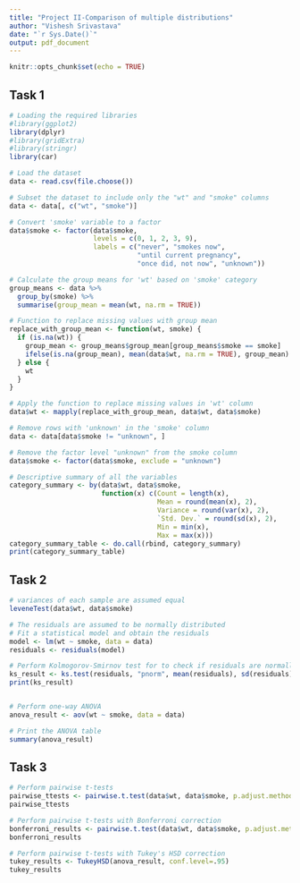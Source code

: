 ---
title: "Project II-Comparison of multiple distributions"
author: "Vishesh Srivastava"
date: "`r Sys.Date()`"
output: pdf_document
---

```{r setup, include=FALSE}
knitr::opts_chunk$set(echo = TRUE)
```

## Task 1

```{r, warning=FALSE, message=FALSE}

# Loading the required libraries
#library(ggplot2)
library(dplyr)
#library(gridExtra)
#library(stringr)
library(car)

# Load the dataset
data <- read.csv(file.choose())

# Subset the dataset to include only the "wt" and "smoke" columns
data <- data[, c("wt", "smoke")]

# Convert 'smoke' variable to a factor
data$smoke <- factor(data$smoke, 
                     levels = c(0, 1, 2, 3, 9), 
                     labels = c("never", "smokes now", 
                                "until current pregnancy", 
                                "once did, not now", "unknown"))

# Calculate the group means for 'wt' based on 'smoke' category
group_means <- data %>%
  group_by(smoke) %>%
  summarise(group_mean = mean(wt, na.rm = TRUE))

# Function to replace missing values with group mean
replace_with_group_mean <- function(wt, smoke) {
  if (is.na(wt)) {
    group_mean <- group_means$group_mean[group_means$smoke == smoke]
    ifelse(is.na(group_mean), mean(data$wt, na.rm = TRUE), group_mean)
  } else {
    wt
  }
}

# Apply the function to replace missing values in 'wt' column
data$wt <- mapply(replace_with_group_mean, data$wt, data$smoke)

# Remove rows with 'unknown' in the 'smoke' column
data <- data[data$smoke != "unknown", ]

# Remove the factor level "unknown" from the smoke column
data$smoke <- factor(data$smoke, exclude = "unknown")

# Descriptive summary of all the variables
category_summary <- by(data$wt, data$smoke, 
                       function(x) c(Count = length(x), 
                                     Mean = round(mean(x), 2), 
                                     Variance = round(var(x), 2), 
                                     `Std. Dev.` = round(sd(x), 2), 
                                     Min = min(x), 
                                     Max = max(x)))
category_summary_table <- do.call(rbind, category_summary)
print(category_summary_table) 

```

## Task 2

```{r, warning=FALSE, message=FALSE}
# variances of each sample are assumed equal
leveneTest(data$wt, data$smoke)

# The residuals are assumed to be normally distributed
# Fit a statistical model and obtain the residuals
model <- lm(wt ~ smoke, data = data)
residuals <- residuals(model)

# Perform Kolmogorov-Smirnov test for to check if residuals are normally distributed:
ks_result <- ks.test(residuals, "pnorm", mean(residuals), sd(residuals))
print(ks_result)


# Perform one-way ANOVA
anova_result <- aov(wt ~ smoke, data = data)

# Print the ANOVA table
summary(anova_result)

```

## Task 3


```{r, warning=FALSE, message=FALSE}
# Perform pairwise t-tests
pairwise_ttests <- pairwise.t.test(data$wt, data$smoke, p.adjust.method = "none")
pairwise_ttests

# Perform pairwise t-tests with Bonferroni correction
bonferroni_results <- pairwise.t.test(data$wt, data$smoke, p.adjust.method = "bonferroni")
bonferroni_results

# Perform pairwise t-tests with Tukey's HSD correction
tukey_results <- TukeyHSD(anova_result, conf.level=.95)
tukey_results

```
